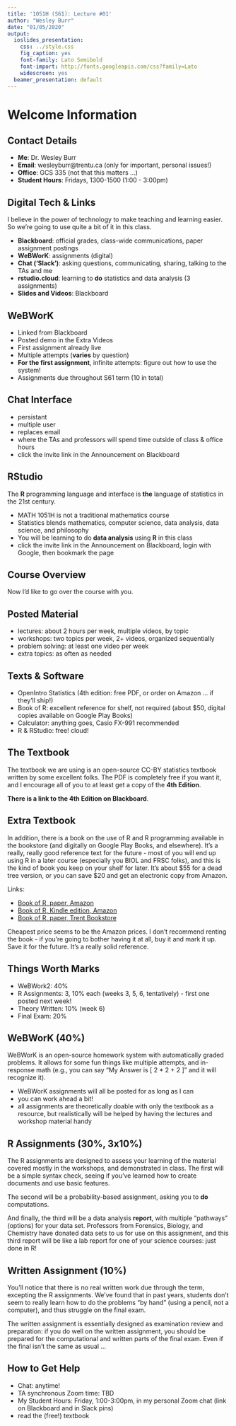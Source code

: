 ```yaml
---
title: '1051H (S61): Lecture #01'
author: "Wesley Burr"
date: "01/05/2020"
output:
  ioslides_presentation:
    css: ../style.css
    fig_caption: yes
    font-family: Lato Semibold
    font-import: http://fonts.googleapis.com/css?family=Lato
    widescreen: yes
  beamer_presentation: default
---
```


# Welcome Information

## Contact Details

* **Me**: Dr. Wesley Burr
* **Email**: wesleyburr@trentu.ca (only for important, personal issues!)
* **Office**: GCS 335 (not that this matters ...)
* **Student Hours**: Fridays, 1300-1500 (1:00 - 3:00pm)

## Digital Tech & Links

I believe in the power of technology to make teaching and learning easier. So we're going
to use quite a bit of it in this class. 

* **Blackboard**: official grades, class-wide communications, paper assignment postings 
* **WeBWorK**: assignments (digital)
* **Chat ('Slack')**: asking questions, communicating, sharing, talking to the TAs and me
* **rstudio.cloud**: learning to **do** statistics and data analysis (3 assignments)
* **Slides and Videos**: Blackboard

## WeBWorK

* Linked from Blackboard
* Posted demo in the Extra Videos
* First assignment already live
* Multiple attempts (**varies** by question)
* **For the first assignment**, infinite attempts: figure out how to use the system!
* Assignments due throughout S61 term (10 in total)

## Chat Interface

* persistant
* multiple user
* replaces email
* where the TAs and professors will spend time outside of class & office hours
* click the invite link in the Announcement on Blackboard

## RStudio

The **R** programming language and interface is **the** language of statistics in the 21st century. 

* MATH 1051H is not a traditional mathematics course
* Statistics blends mathematics, computer science, data analysis, data science, and philosophy
* You will be learning to do **data analysis** using **R** in this class
* click the invite link in the Announcement on Blackboard, login with Google, then bookmark the page

## Course Overview

Now I'd like to go over the course with you.

## Posted Material

* lectures: about 2 hours per week, multiple videos, by topic
* workshops: two topics per week, 2+ videos, organized sequentially
* problem solving: at least one video per week
* extra topics: as often as needed

## Texts & Software

* OpenIntro Statistics (4th edition: free PDF, or order on Amazon ... if they'll ship!)
* Book of R: excellent reference for shelf, not required (about $50, digital copies available on Google Play Books)
* Calculator: anything goes, Casio FX-991 recommended
* R & RStudio: free! cloud!

## The Textbook

The textbook we are using is an open-source CC-BY statistics textbook written by some
excellent folks. The PDF is completely free if you want it, and I encourage all of you
to at least get a copy of the **4th Edition**.

**There is a link to the 4th Edition on Blackboard**.

## Extra Textbook

In addition, there is a book on the use of R and R programming available in the bookstore (and
digitally on Google Play Books, and elsewhere). It's a 
really, really good reference text for the future - most of you will end up using R in a later
course (especially you BIOL and FRSC folks), and this is the kind of book you keep on your shelf
for later. It's about \$55 for a dead tree version, or you can save \$20 and get an electronic copy
from Amazon.

Links:

* [Book of R, paper, Amazon](https://www.amazon.ca/Book-First-Course-Programming-Statistics/dp/1593276516/)
* [Book of R, Kindle edition, Amazon](https://www.amazon.ca/Book-First-Course-Programming-Statistics-ebook/dp/B01J92NR22/ref=tmm_kin_swatch_0?_encoding=UTF8&qid=&sr=)
* [Book of R, paper, Trent Bookstore](https://www.bkstr.com/trentstore/product/book-of-r-686977-1)

Cheapest price seems to be the Amazon prices. I don't recommend renting the book - if you're going to bother
having it at all, buy it and mark it up. Save it for the future. It's a really solid reference.

## Things Worth Marks

* WeBWork2: 40%
* R Assignments: 3, 10% each (weeks 3, 5, 6, tentatively) - first one posted next week!
* Theory Written: 10% (week 6)
* Final Exam: 20%

## WeBWorK (40%)

WeBWorK is an open-source homework system with automatically graded problems. It allows for
some fun things like multiple attempts, and in-response math (e.g., you can say 
"My Answer is [ 2 * 2 + 2 ]" and it will recognize it).

* WeBWorK assignments will all be posted for as long as I can
* you can work ahead a bit!
* all assignments are theoretically doable with only the textbook as a resource,
but realistically will be helped by having the lectures and workshop material handy

## R Assignments (30%, 3x10%)

The R assignments are designed to assess your learning of the material covered mostly
in the workshops, and demonstrated in class. The first will be a simple syntax check,
seeing if you've learned how to create documents and use basic features.

The second will be a probability-based assignment, asking you to **do** computations.

And finally, the third will be a data analysis **report**, with multiple "pathways" (options)
for your data set. Professors from Forensics, Biology, and Chemistry have donated data
sets to us for use on this assignment, and this third report will be like a lab report
for one of your science courses: just done in R!

## Written Assignment (10%)

You'll notice that there is no real written work due through the term, excepting the R assignments.
We've found that in past years, students don't seem to really learn how to do the problems
"by hand" (using a pencil, not a computer), and thus struggle on the final exam.

The written assignment is essentially designed as examination review and preparation: if you do
well on the written assignment, you should be prepared for the computational and written parts
of the final exam. Even if the final isn't the same as usual ... 

## How to Get Help

* Chat: anytime!
* TA synchronous Zoom time: TBD
* My Student Hours: Friday, 1:00-3:00pm, in my personal Zoom chat (link on Blackboard and in Slack pins)
* read the (free!) textbook